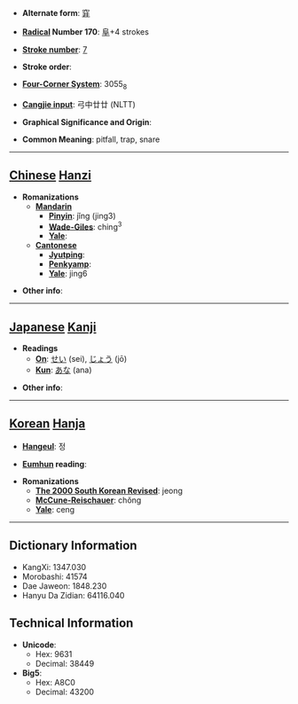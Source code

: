 * '''Alternate form''': [[穽]]

* '''[[Wiktionary:Chinese radical index| Radical]] Number 170''': [[Wiktionary:Chinese radical index 阜|阜]]+4 strokes

* '''[[Wiktionary:Chinese total strokes index|Stroke number]]''': [[Wiktionary:Chinese total strokes index 7|7]]

* '''Stroke order''': 

* '''[[Wiktionary:Chinese four corner index|Four-Corner System]]''': 3055<sub>8</sub>

* '''[[Wiktionary:Chinese Cangjie index|Cangjie input]]''': 弓中廿廿 (NLTT)

* '''Graphical Significance and Origin''': 

* '''Common Meaning''': pitfall, trap, snare

----

== [[Chinese]] [[Hanzi]] ==

* '''Romanizations'''
** '''[[Mandarin]]'''
*** '''[[Pinyin]]''': jǐng (jing3)
*** '''[[Wade-Giles]]''': ching<sup>3</sup>
*** '''[[Yale]]''': 
** '''[[Cantonese]]'''
*** '''[[Jyutping]]''':
*** '''[[Penkyamp]]''': 
*** '''[[Yale]]''': jing6

* '''Other info''': 

----

== [[Japanese]] [[Kanji]] ==

* '''Readings'''
** '''[[On]]''': [[せい]] (sei), [[じょう]] (jō)
** '''[[Kun]]''': [[あな]] (ana)

* '''Other info''':  

----

== [[Korean]] [[Hanja]] ==

* '''[[Hangeul]]''': 정

* '''[[Eumhun]] reading''': 

* '''Romanizations'''
** '''[[The 2000 South Korean Revised Romanization|The 2000 South Korean Revised]]''': jeong
** '''[[McCune-Reischauer]]''': chŏng
** '''[[Yale]]''': ceng

----

== Dictionary Information ==

* KangXi: 1347.030
* Morobashi: 41574
* Dae Jaweon: 1848.230
* Hanyu Da Zidian: 64116.040

== Technical Information ==

* '''Unicode''':
** Hex: 9631
** Decimal: 38449
* '''Big5''':
** Hex: A8C0
** Decimal: 43200